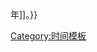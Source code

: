 {{Hatnote|1=本文字中的“今年”和未标记年份的文字均指[[{{{1|{{CURRENTYEAR}}}}}年]]。}}<noinclude>[[Category:时间模板]]</noinclude>